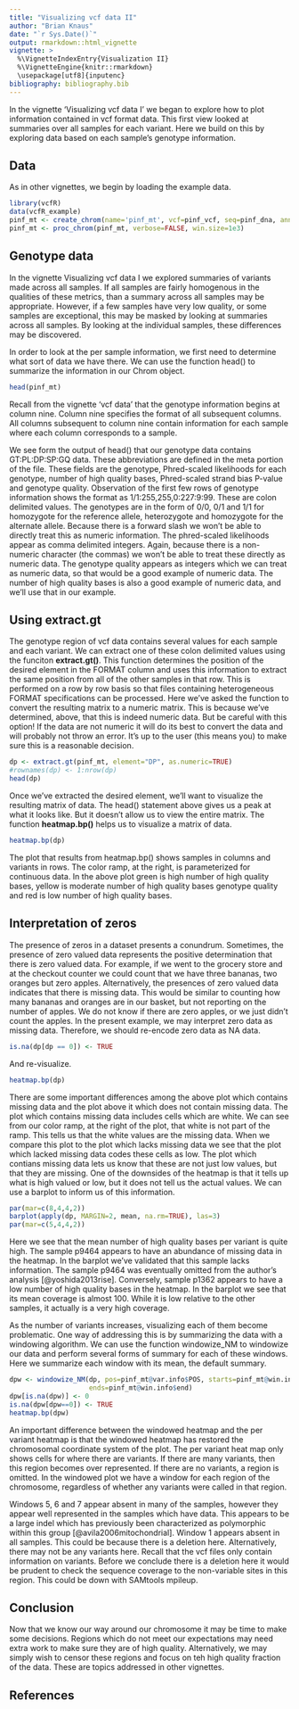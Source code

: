 ```yaml
---
title: "Visualizing vcf data II"
author: "Brian Knaus"
date: "`r Sys.Date()`"
output: rmarkdown::html_vignette
vignette: >
  %\VignetteIndexEntry{Visualization II}
  %\VignetteEngine{knitr::rmarkdown}
  \usepackage[utf8]{inputenc}
bibliography: bibliography.bib
---
```



In the vignette 'Visualizing vcf data I' we began to explore how to plot information contained in vcf format data.
This first view looked at summaries over all samples for each variant.
Here we build on this by exploring data based on each sample's genotype information.


## Data


As in other vignettes, we begin by loading the example data.



```r
library(vcfR)
data(vcfR_example)
pinf_mt <- create_chrom(name='pinf_mt', vcf=pinf_vcf, seq=pinf_dna, ann=pinf_gff, verbose=FALSE)
pinf_mt <- proc_chrom(pinf_mt, verbose=FALSE, win.size=1e3)
```



## Genotype data

In the vignette Visualizing vcf data I we explored summaries of variants made across all samples.
If all samples are fairly homogenous in the qualities of these metrics, than a summary across all samples may be appropriate.
However, if a few samples have very low quality, or some samples are exceptional, this may be masked by looking at summaries across all samples.
By looking at the individual samples, these differences may be discovered.



In order to look at the per sample information, we first need to determine what sort of data we have there.
We can use the function head() to summarize the information in our Chrom object.


```r
head(pinf_mt)
```



Recall from the vignette 'vcf data' that the genotype information begins at column nine.
Column nine specifies the format of all subsequent columns.
All columns subsequent to column nine contain information for each sample where each column corresponds to a sample.

We see form the output of head() that our genotype data contains GT:PL:DP:SP:GQ data.
These abbreviations are defined in the meta portion of the file.
These fields are the genotype, Phred-scaled likelihoods for each genotype, number of high quality bases, Phred-scaled strand bias P-value and genotype quality.
Observation of the first few rows of genotype information shows the format as 1/1:255,255,0:227:9:99.
These are colon delimited values.
The genotypes are in the form of 0/0, 0/1 and 1/1 for homozygote for the reference allele, heterozygote and homozygote for the alternate allele.
Because there is a forward slash we won't be able to directly treat this as numeric information.
The phred-scaled likelihoods appear as comma delimited integers.
Again, because there is a non-numeric character (the commas) we won't be able to treat these directly as numeric data.
The genotype quality appears as integers which we can treat as numeric data, so that would be a good example of numeric data.
The number of high quality bases is also a good example of numeric data, and we'll use that in our example.



## Using extract.gt


The genotype region of vcf data contains several values for each sample and each variant.
We can extract one of these colon delimited values using the funciton **extract.gt()**.
This function determines the position of the desired element in the FORMAT column and uses this information to extract the same position from all of the other samples in that row.
This is performed on a row by row basis so that files containing heterogeneous FORMAT specifications can be processed.
Here we've asked the function to convert the resulting matrix to a numeric matrix.
This is because we've determined, above, that this is indeed numeric data.
But be careful with this option!
If the data are not numeric it will do its best to convert the data and will probably not throw an error.
It's up to the user (this means you) to make sure this is a reasonable decision.


```r
dp <- extract.gt(pinf_mt, element="DP", as.numeric=TRUE)
#rownames(dp) <- 1:nrow(dp)
head(dp)
```


Once we've extracted the desired element, we'll want to visualize the resulting matrix of data.
The head() statement above gives us a peak at what it looks like.
But it doesn't allow us to view the entire matrix.
The function **heatmap.bp()** helps us to visualize a matrix of data.


```r
heatmap.bp(dp)
```


The plot that results from heatmap.bp() shows samples in columns and variants in rows.
The color ramp, at the right, is parameterized for continuous data.
In the above plot green is high number of high quality bases, yellow is moderate number of high quality bases genotype quality and red is low number of high quality bases.




## Interpretation of zeros


The presence of zeros in a dataset presents a conundrum.
Sometimes, the presence of zero valued data represents the positive determination that there is zero valued data.
For example, if we went to the grocery store and at the checkout counter we could count that we have three bananas, two oranges but zero apples.
Alternatively, the presences of zero valued data indicates that there is missing data.
This would be similar to counting how many bananas and oranges are in our basket, but not reporting on the number of apples.
We do not know if there are zero apples, or we just didn't count the apples.
In the present example, we may interpret zero data as missing data.
Therefore, we should re-encode zero data as NA data.





```r
is.na(dp[dp == 0]) <- TRUE
```


And re-visualize.


```r
heatmap.bp(dp)
```


There are some important differences among the above plot which contains missing data and the plot above it which does not contain missing data.
The plot which contains missing data includes cells which are white.
We can see from our color ramp, at the right of the plot, that white is not part of the ramp.
This tells us that the white values are the missing data.
When we compare this plot to the plot which lacks missing data we see that the plot which lacked missing data codes these cells as low.
The plot which contians missing data lets us know that these are not just low values, but that they are missing.
One of the downsides of the heatmap is that it tells up what is high valued or low, but it does not tell us the actual values.
We can use a barplot to inform us of this information.



```r
par(mar=c(8,4,4,2))
barplot(apply(dp, MARGIN=2, mean, na.rm=TRUE), las=3)
par(mar=c(5,4,4,2))
```


Here we see that the mean number of high quality bases per variant is quite high.
The sample p9464 appears to have an abundance of missing data in the heatmap.
In the barplot we've validated that this sample lacks information.
The sample p9464 was eventually omitted from the author's analysis [@yoshida2013rise].
Conversely, sample p1362 appears to have a low number of high quality bases in the heatmap.
In the barplot we see that its mean coverage is almost 100.
While it is low relative to the other samples, it actually is a very high coverage.



As the number of variants increases, visualizing each of them become problematic.
One way of addressing this is by summarizing the data with a windowing algorithm.
We can use the function windowize_NM to windowize our data and perform several forms of summary for each of these windows.
Here we summarize each window with its mean, the default summary.



```r
dpw <- windowize_NM(dp, pos=pinf_mt@var.info$POS, starts=pinf_mt@win.info$start,
                    ends=pinf_mt@win.info$end)
dpw[is.na(dpw)] <- 0
is.na(dpw[dpw==0]) <- TRUE
heatmap.bp(dpw)
```


An important difference between the windowed heatmap and the per variant heatmap is that the windowed heatmap has restored the chromosomal coordinate system of the plot.
The per variant heat map only shows cells for where there are variants.
If there are many variants, then this region becomes over represented.
If there are no variants, a region is omitted.
In the windowed plot we have a window for each region of the chromosome, regardless of whether any variants were called in that region.


Windows 5, 6 and 7 appear absent in many of the samples, however they appear well represented in the samples which have data.
This appears to be a large indel which has previously been characterized as polymorphic within this group [@avila2006mitochondrial].
Window 1 appears absent in all samples.
This could be because there is a deletion here.
Alternatively, there may not be any variants here.
Recall that the vcf files only contain information on variants.
Before we conclude there is a deletion here it would be prudent to check the sequence coverage to the non-variable sites in this region.
This could be down with SAMtools mpileup.


## Conclusion


Now that we know our way around our chromosome it may be time to make some decisions.
Regions which do not meet our expectations may need extra work to make sure they are of high quality.
Alternatively, we may simply wish to censor these regions and focus on teh high quality fraction of the data.
These are topics addressed in other vignettes.








## References

